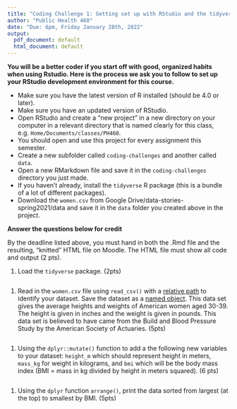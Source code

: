 ```yaml
---
title: "Coding Challenge 1: Getting set up with RStudio and the tidyverse"
author: "Public Health 460"
date: "Due: 6pm, Friday January 28th, 2022"
output:
  pdf_document: default
  html_document: default
---
```



__You will be a better coder if you start off with good, organized habits when using Rstudio. Here is the process we ask you to follow to set up your RStudio development environment for this course.__


* Make sure you have the latest version of R installed (should be 4.0 or later).
* Make sure you have an updated version of RStudio.
* Open RStudio and create a "new project" in a new directory on your computer in a relevant directory that is named clearly for this class, e.g. `Home/Documents/classes/PH460`.
* You should open and use this project for every assignment this semester.
* Create a new subfolder called `coding-challenges` and another called `data`.
* Open a new RMarkdown file and save it in the `coding-challenges` directory you just made.
* If you haven't already, install the `tidyverse` R package (this is a bundle of a lot of different packages).
* Download the `women.csv` from Google Drive/data-stories-spring2021/data and save it in the `data` folder you created above in the project.


__Answer the questions below for credit__

By the deadline listed above, you must hand in both the .Rmd file and the resulting, "knitted" HTML file on Moodle. The HTML file must show all code and output (2 pts).


1) Load the `tidyverse` package. (2pts)
```r

```



1) Read in the `women.csv` file using `read_csv()` with a [relative path](https://en.wikipedia.org/wiki/Path_(computing)) to identify your dataset. Save the dataset as a [named object](http://adv-r.had.co.nz/Style.html). This data set gives the average heights and weights of American women aged 30-39. The height is given in inches and the weight is given in pounds. This data set is believed to have came from the Build and Blood Pressure Study by the American Society of Actuaries.  (5pts)
```r

```


1) Using the `dplyr::mutate()` function to add a the following new variables to your dataset: `height_m` which should represent height in meters, `mass_kg` for weight in kilograms, and `bmi` which will be the body mass index (BMI = mass in kg divided by height in meters squared). (6 pts)

```r

```


1) Using the `dplyr` function `arrange()`, print the data sorted from largest (at the top) to smallest by BMI. (5pts)
```r

```





